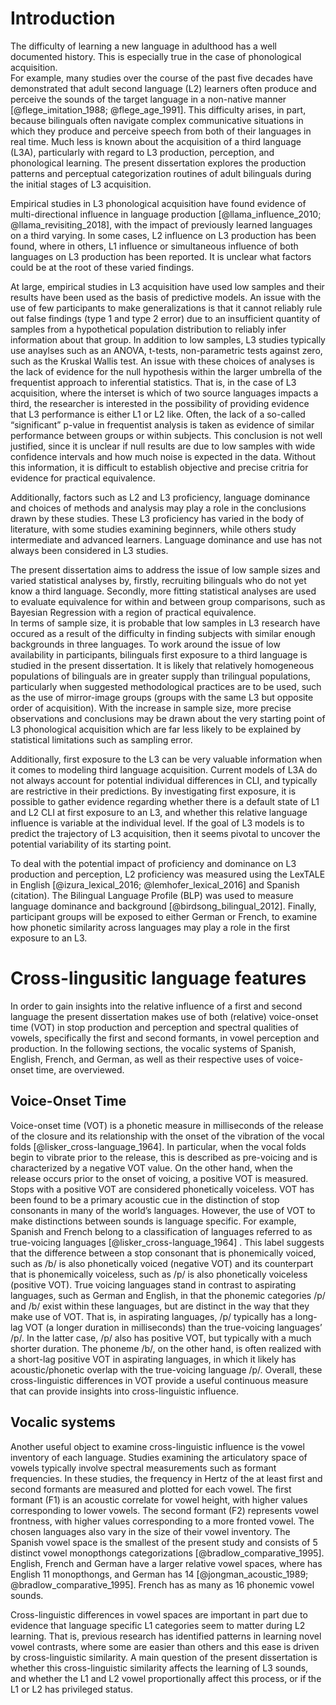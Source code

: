\chapter{Introduction}

# Introduction

The difficulty of learning a new language in adulthood has a well documented history. 
This is especially true in the case of phonological acquisition.  
For example, many studies over the course of the past five decades have demonstrated that adult second language (L2) learners often produce and perceive the sounds of the target language in a non-native manner [@flege_imitation_1988; @flege_age_1991]. 
This difficulty arises, in part, because bilinguals often navigate complex communicative situations in which they produce and perceive speech from both of their languages in real time. 
Much less is known about the acquisition of a third language (L3A), particularly with regard to L3 production, perception, and phonological learning. 
The present dissertation explores the production patterns and perceptual categorization routines of adult bilinguals during the initial stages of L3 acquisition. 

Empirical studies in L3 phonological acquisition have found evidence of multi-directional influence in language production [@llama_influence_2010; @llama_revisiting_2018], with the impact of previously learned languages on a third varying. 
In some cases, L2 influence on L3 production has been found, where in others, L1 influence or simultaneous influence of both languages on L3 production has been reported. 
It is unclear what factors could be at the root of these varied findings. 

At large, empirical studies in L3 acquisition have used low samples and their results have been used as the basis of predictive models.
An issue with the use of few participants to make generalizations is that it cannot reliably rule out false findings (type 1 and type 2 error) due to an insufficient quantity of samples from a hypothetical population distribution to reliably infer information about that group.
In addition to low samples, L3 studies typically use anaylses such as an ANOVA, t-tests,  non-parametric tests against zero, such as the Kruskal Wallis test.
An issue with these choices of analyses is the lack of evidence for the null hypothesis within the larger umbrella of the frequentist approach to inferential statistics. 
That is, in the case of L3 acquisition, where the interset is which of two source languages impacts a third, the researcher is interested in the possibility of providing evidence that L3 performance is either L1 or L2 like.
Often, the lack of a so-called "significant" p-value in frequentist analysis is taken as evidence of similar performance between groups or within subjects.
This conclusion is not well justified, since it is unclear if null results are due to low samples with wide confidence intervals and how much noise is expected in the data.
Without this information, it is difficult to establish objective and precise critria for evidence for practical equivalence. 


Additionally, factors such as L2 and L3 proficiency, language dominance and choices of methods and analysis may play a role in the conclusions drawn by these studies.
These L3 proficiency has varied in the body of literature, with some studies examining beginners, while others study intermediate and advanced learners. 
Language dominance and use has not always been considered in L3 studies.

The present dissertation aims to address the issue of low sample sizes and varied statistical analyses by, firstly, recruiting bilinguals who do not yet know a third language. Secondly, more fitting statistical analyses are used to evaluate equivalence for within and between group comparisons, such as Bayesian Regression with a region of practical equivalence.  
In terms of sample size, it is probable that low samples in L3 research have occured as a result of the difficulty in finding subjects with similar enough backgrounds in three languages.
To work around the issue of low availability in participants, bilinguals first exposure to a third language is studied in the present dissertation. 
It is likely that relatively homogeneous populations of bilinguals are in greater supply than trilingual populations, particularly when suggested methodological practices are to be used, such as the use of mirror-image groups (groups with the same L3 but opposite order of acquisition). 
With the increase in sample size, more precise observations and conclusions may be drawn about the very starting point of L3 phonological acquisition which are far less likely to be explained by statistical limitations such as sampling error. 

Additionally, first exposure to the L3 can be very valuable information when it comes to modeling third language acquisition. 
Current models of L3A do not always account for potential individual differences in CLI, and typically are restrictive in their predictions.
By investigating first exposure, it is possible to gather evidence regarding whether there is a default state of L1 and L2 CLI at first exposure to an L3, and whether this relative language influence is variable at the individual level. 
If the goal of L3 models is to predict the trajectory of L3 acquisition, then it seems pivotal to uncover the potential variability of its starting point.

To deal with the potential impact of proficiency and dominance on L3 production and perception, L2 proficiency was measured using the LexTALE in English [@izura_lexical_2016; @lemhofer_lexical_2016] and Spanish (citation). 
The Bilingual Language Profile (BLP) was used to measure language dominance and background [@birdsong_bilingual_2012].
Finally, participant groups will be exposed to either German or French, to examine how phonetic similarity across languages may play a role in the first exposure to an L3.

# Cross-lingusitic language features 

In order to gain insights into the relative influence of a first and second language the present dissertation makes use of both (relative) voice-onset time (VOT) in stop production and perception and spectral qualities of vowels, specifically the first and second formants, in vowel perception and production. 
In the following sections, the vocalic systems of Spanish, English, French, and German, as well as their respective uses of voice-onset time, are overviewed. 


## Voice-Onset Time

Voice-onset time (VOT) is a phonetic measure in milliseconds of the release of the closure and its relationship with the onset of the vibration of the vocal folds [@lisker_cross-language_1964]. 
In particular, when the vocal folds begin to vibrate prior to the release, this is described as pre-voicing and is characterized by a negative VOT value. 
On the other hand, when the release occurs prior to the onset of voicing, a positive VOT is measured.
Stops with a positive VOT are considered phonetically voiceless. 
VOT has been found to be a primary acoustic cue in the distinction of stop consonants in many of the world's languages. 
However, the use of VOT to make distinctions between sounds is language specific. 
For example, Spanish and French belong to a classification of languages referred to as true-voicing languages [@lisker_cross-language_1964] .
This label suggests that the difference between a stop consonant that is phonemically voiced, such as /b/ is also phonetically voiced (negative VOT) and its counterpart that is phonemically voiceless, such as /p/ is also phonetically voiceless (positive VOT). 
True voicing languages stand in contrast to aspirating languages, such as German and English, in that the phonemic categories /p/ and /b/ exist within these languages, but are distinct in the way that they make use of VOT.
That is, in aspirating languages, /p/ typically has a long-lag VOT (a longer duration in milliseconds) than the true-voicing languages' /p/.
In the latter case, /p/ also has positive VOT, but typically with a much shorter duration.
The phoneme /b/, on the other hand, is often realized with a short-lag positive VOT in aspirating languages, in which it likely has acoustic/phonetic overlap with the true-voicing language /p/.
Overall, these cross-linguistic differences in VOT provide a useful continuous measure that can provide insights into cross-linguistic influence. 

## Vocalic systems

Another useful object to examine cross-linguistic influence is the vowel inventory of each language. 
Studies examining the articulatory space of vowels typically involve spectral measurements such as formant frequencies. 
In these studies, the frequency in Hertz of the at least first and second formants are measured and plotted for each vowel. 
The first formant (F1) is an acoustic correlate for vowel height, with higher values corresponding to lower vowels.
The second formant (F2) represents vowel frontness, with higher values corresponding to a more fronted vowel. 
The chosen languages also vary in the size of their vowel inventory.
The Spanish vowel space is the smallest of the present study and consists of 5 distinct vowel monopthongs categorizations [@bradlow_comparative_1995]. 
English, French and German have a larger relative vowel spaces, where has English 11 monopthongs, and German has 14 [@jongman_acoustic_1989; @bradlow_comparative_1995].
French has as many as 16 phonemic vowel sounds.

Cross-linguistic differences in vowel spaces are important in part due to evidence that language specific L1 categories seem to matter during L2 learning. 
That is, previous research has identified patterns in learning novel vowel contrasts, where some are easier than others and this ease is driven by cross-linguistic similarity.
A main question of the present dissertation is whether this cross-linguistic similarity affects the learning of L3 sounds, and whether the L1 and L2 vowel proportionally affect this process, or if the L1 or L2 has privileged status.


<!------ 
What I want to say:
L2 phonological learning is hard
 - cross ling similarity matters 
Less is known about L3 learning learning 
 - does cross ling similarity still matter the most when two langs are availabe? 
Variable findings in L3 phon studies 
 - L2 influence 
 - mixed l1 l2 influence 
 - could be due to low samples or acquisition, unclear 
I address low samples and influence of other effects by:
 - Recruiting bilinguals at first exposure to an L3
 - This way, the role of a) cross linguistic phonetic similarity/phonemic inventory and b) language status effects can be better studied.
>

 
 
 
 



------>
